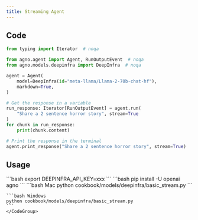 ```yaml
---
title: Streaming Agent
---
```


## Code

```python cookbook/models/deepinfra/basic_stream.py
from typing import Iterator  # noqa

from agno.agent import Agent, RunOutputEvent  # noqa
from agno.models.deepinfra import DeepInfra  # noqa

agent = Agent(
    model=DeepInfra(id="meta-llama/Llama-2-70b-chat-hf"),
    markdown=True,
)

# Get the response in a variable
run_response: Iterator[RunOutputEvent] = agent.run(
    "Share a 2 sentence horror story", stream=True
)
for chunk in run_response:
    print(chunk.content)

# Print the response in the terminal
agent.print_response("Share a 2 sentence horror story", stream=True)
```

## Usage

<Steps>
  <Snippet file="create-venv-step.mdx" />

  <Step title="Set your API key">
    ```bash
    export DEEPINFRA_API_KEY=xxx
    ```
  </Step>

  <Step title="Install libraries">
    ```bash
    pip install -U openai agno
    ```
  </Step>

  <Step title="Run Agent">
    <CodeGroup>
    ```bash Mac
    python cookbook/models/deepinfra/basic_stream.py
    ```

    ```bash Windows
    python cookbook/models/deepinfra/basic_stream.py
    ```
    </CodeGroup>
  </Step>
</Steps> 